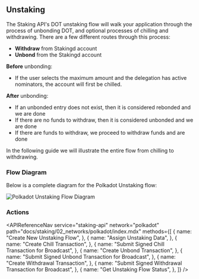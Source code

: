 
## Unstaking

The Staking API's DOT unstaking flow will walk your application through the process of unbonding DOT, and optional processes of chilling and withdrawing. There are a few different routes through this process:

- **Withdraw** from Stakingd account
- **Unbond** from the Stakingd account

**Before** unbonding:

- If the user selects the maximum amount and the delegation has active nominators, the account will first be chilled.

**After** unbonding:

- If an unbonded entry does not exist, then it is considered rebonded and we are done
- If there are no funds to withdraw, then it is considered unbonded and we are done
- If there are funds to withdraw, we proceed to withdraw funds and are done

In the following guide we will illustrate the entire flow from chilling to withdrawing.

### Flow Diagram

Below is a complete diagram for the Polkadot Unstaking flow:

<img
  src={img1}
  alt="Polkadot Unstaking Flow Diagram"
  className="inline-image"
/>

### Actions

<APIReferenceNav
  service="staking-api"
  network="polkadot"
  path="docs/staking/02_networks/polkadot/index.mdx"
  methods={[
    {
      name: "Create New Unstaking Flow",
    },
    {
      name: "Assign Unstaking Data",
    },
    {
      name: "Create Chill Transaction",
    },
    {
      name: "Submit Signed Chill Transaction for Broadcast",
    },
    {
      name: "Create Unbond Transaction",
    },
    {
      name: "Submit Signed Unbond Transaction for Broadcast",
    },
    {
      name: "Create Withdrawal Transaction",
    },
    {
      name: "Submit Signed Withdrawal Transaction for Broadcast",
    },
    {
      name: "Get Unstaking Flow Status",
    },
  ]}
/>
